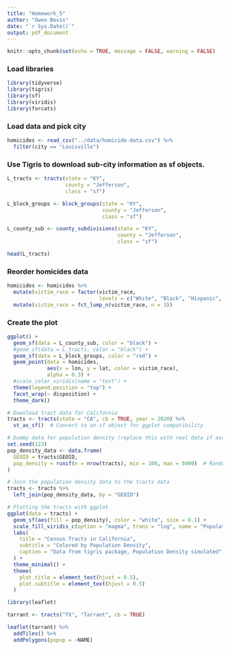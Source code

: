 ```yaml
---
title: "Homework_5"
author: "Owen Bevis"
date: "`r Sys.Date()`"
output: pdf_document
---
```


```r
knitr::opts_chunk$set(echo = TRUE, message = FALSE, warning = FALSE)
```

### Load libraries
```r
library(tidyverse)
library(tigris)
library(sf)
library(viridis)
library(forcats)
```

### Load data and pick city
```r
homicides <- read_csv("../data/homicide-data.csv") %>% 
  filter(city == "Louisville")
```

### Use Tigris to download sub-city information as sf objects.
```r
L_tracts <- tracts(state = "KY", 
                   county = "Jefferson", 
                   class = "sf")

L_block_groups <- block_groups(state = "KY", 
                               county = "Jefferson", 
                               class = "sf")

L_county_sub <- county_subdivisions(state = "KY", 
                                    county = "Jefferson", 
                                    class = "sf")

head(L_tracts)
```

### Reorder homicides data 
```r
homicides <- homicides %>% 
  mutate(victim_race = factor(victim_race, 
                              levels = c("White", "Black", "Hispanic", "Asian", "Other"))) %>% 
  mutate(victim_race = fct_lump_n(victim_race, n = 3))
```


### Create the plot
```r
ggplot() +
  geom_sf(data = L_county_sub, color = "black") +
  #geom_sf(data = L_tracts, color = "black") +
  geom_sf(data = L_block_groups, color = "red") +
  geom_point(data = homicides, 
             aes(x = lon, y = lat, color = victim_race), 
             alpha = 0.3) +
  #scale_color_viridis(name = "test") +
  theme(legend.position = "top") +
  facet_wrap(~ disposition) +
  theme_dark()
```




```r
# Download tract data for California
tracts <- tracts(state = "CA", cb = TRUE, year = 2020) %>%
  st_as_sf()  # Convert to an sf object for ggplot compatibility

# Dummy data for population density (replace this with real data if available)
set.seed(123)
pop_density_data <- data.frame(
  GEOID = tracts$GEOID,
  pop_density = runif(n = nrow(tracts), min = 100, max = 5000)  # Random values for illustration
)

# Join the population density data to the tracts data
tracts <- tracts %>%
  left_join(pop_density_data, by = "GEOID")

# Plotting the tracts with ggplot
ggplot(data = tracts) +
  geom_sf(aes(fill = pop_density), color = "white", size = 0.1) +
  scale_fill_viridis_c(option = "magma", trans = "log", name = "Population Density") +
  labs(
    title = "Census Tracts in California",
    subtitle = "Colored by Population Density",
    caption = "Data from tigris package, Population Density simulated"
  ) +
  theme_minimal() +
  theme(
    plot.title = element_text(hjust = 0.5),
    plot.subtitle = element_text(hjust = 0.5)
  )
```

```r
library(leaflet)

tarrant <- tracts("TX", "Tarrant", cb = TRUE)

leaflet(tarrant) %>%
  addTiles() %>%
  addPolygons(popup = ~NAME)
```

